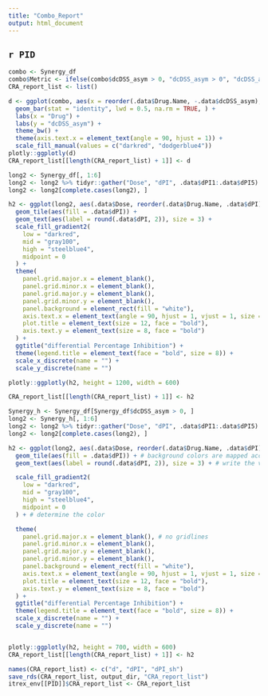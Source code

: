```yaml
---
title: "Combo_Report"
output: html_document
---
```

## `r PID`

```r
combo <- Synergy_df
combo$Metric <- ifelse(combo$dcDSS_asym > 0, "dcDSS_asym > 0", "dcDSS_asym < 0")
CRA_report_list <- list()

d <- ggplot(combo, aes(x = reorder(.data$Drug.Name, -.data$dcDSS_asym), y = .data$dcDSS_asym, width = 0.75, fill = .data$Metric)) +
  geom_bar(stat = "identity", lwd = 0.5, na.rm = TRUE, ) +
  labs(x = "Drug") +
  labs(y = "dcDSS_asym") +
  theme_bw() +
  theme(axis.text.x = element_text(angle = 90, hjust = 1)) +
  scale_fill_manual(values = c("darkred", "dodgerblue4"))
plotly::ggplotly(d)
CRA_report_list[[length(CRA_report_list) + 1]] <- d
```


```r

long2 <- Synergy_df[, 1:6]
long2 <- long2 %>% tidyr::gather("Dose", "dPI", .data$dPI1:.data$dPI5)
long2 <- long2[complete.cases(long2), ]

h2 <- ggplot(long2, aes(.data$Dose, reorder(.data$Drug.Name, .data$dPI), label1 = .data$Dose)) +
  geom_tile(aes(fill = .data$dPI)) +
  geom_text(aes(label = round(.data$dPI, 2)), size = 3) +
  scale_fill_gradient2(
    low = "darkred",
    mid = "gray100",
    high = "steelblue4",
    midpoint = 0
  ) +
  theme(
    panel.grid.major.x = element_blank(),
    panel.grid.minor.x = element_blank(),
    panel.grid.major.y = element_blank(),
    panel.grid.minor.y = element_blank(),
    panel.background = element_rect(fill = "white"),
    axis.text.x = element_text(angle = 90, hjust = 1, vjust = 1, size = 8, face = "bold"),
    plot.title = element_text(size = 12, face = "bold"),
    axis.text.y = element_text(size = 8, face = "bold")
  ) +
  ggtitle("differential Percentage Inhibition") +
  theme(legend.title = element_text(face = "bold", size = 8)) +
  scale_x_discrete(name = "") +
  scale_y_discrete(name = "")

plotly::ggplotly(h2, height = 1200, width = 600)

CRA_report_list[[length(CRA_report_list) + 1]] <- h2
```


```r
Synergy_h <- Synergy_df[Synergy_df$dcDSS_asym > 0, ]
long2 <- Synergy_h[, 1:6]
long2 <- long2 %>% tidyr::gather("Dose", "dPI", .data$dPI1:.data$dPI5)
long2 <- long2[complete.cases(long2), ]

h2 <- ggplot(long2, aes(.data$Dose, reorder(.data$Drug.Name, .data$dPI), label1 = .data$Dose)) + # x and y axes => Var1 and Var2
  geom_tile(aes(fill = .data$dPI)) + # background colors are mapped according to the Readout column
  geom_text(aes(label = round(.data$dPI, 2)), size = 3) + # write the values

  scale_fill_gradient2(
    low = "darkred",
    mid = "gray100",
    high = "steelblue4",
    midpoint = 0
  ) + # determine the color

  theme(
    panel.grid.major.x = element_blank(), # no gridlines
    panel.grid.minor.x = element_blank(),
    panel.grid.major.y = element_blank(),
    panel.grid.minor.y = element_blank(),
    panel.background = element_rect(fill = "white"),
    axis.text.x = element_text(angle = 90, hjust = 1, vjust = 1, size = 8, face = "bold"),
    plot.title = element_text(size = 12, face = "bold"),
    axis.text.y = element_text(size = 8, face = "bold")
  ) +
  ggtitle("differential Percentage Inhibition") +
  theme(legend.title = element_text(face = "bold", size = 8)) +
  scale_x_discrete(name = "") +
  scale_y_discrete(name = "")


plotly::ggplotly(h2, height = 700, width = 600)
CRA_report_list[[length(CRA_report_list) + 1]] <- h2

names(CRA_report_list) <- c("d", "dPI", "dPI_sh")
save_rds(CRA_report_list, output_dir, "CRA_report_list")
itrex_env[[PID]]$CRA_report_list <- CRA_report_list
```
